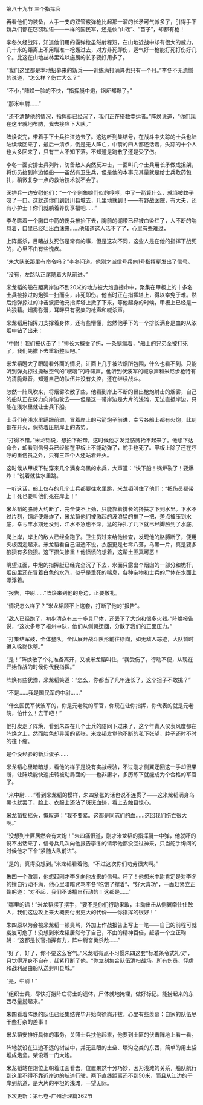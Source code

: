 

第八十九节 三个指挥官

再看他们的装备，人手一支的双管霰弹枪比起那一溜的长矛可气派多了，引得手下新兵们都在窃窃私语――一样的国民军，还是伙“山瑶”、“苗子”，却都有枪！

李冬久经战阵，知道他们用的霰弹枪虽然射程短，在山地近战中却有很大的威力，几十米的距离上不用瞄准一枪轰过去，对方非死即伤，运气好一枪能打死打伤好几个。比这在山地丛林里难以施展的长矛要好用多了。

“我们这里都是本地招募来的新兵――训练满打满算也只有一个月。”李冬不无遗憾的说道，“怎么样？伤亡大么？”

“不小，”阵焕一脸的不快，“指挥艇中炮，锅炉都爆了。”

“那米中尉……”

“还不清楚他的情况，指挥艇已经沉了，我们正在搭救幸运者。”阵焕说道，“你们现在这里就地布防，我去接应下大队。”

阵焕说完，带着手下士兵往江边去了。这边听到集结号，在战斗中失踪的士兵也陆陆续续回来了，最后一清点，倒是无人阵亡，中箭的四人都还活着，失踪的十个人也大多回来了，只有三人不知下落。不知道是跑散了还是受了伤。

李冬一面安排士兵列阵，防备敌人突然反冲击，一面叫几个士兵用长矛做成担架，将伤员抬到岸边候船――虽然有卫生兵，但是他的本事充其量就是给士兵敷药包扎，稍微复杂一点的救治技术就不会了。

医护兵一边安慰他们：“一个个别象娘们似的哼哼，中了一箭算什么，就当被蚊子咬了一口。这就送你们到封川县城去，几里地就到！――有野战医院，有大夫，还有小护士！你们就躺着养伤享福吧……”

李冬瞧着一个胸口中箭的伤兵被抬下去，胸前的绷带已经被血染红了，人不断的喘息着，口里已经吐出血沫来……他知道这人活不了了，心里有些难过，

上阵厮杀，目睹战友死伤是常有的事，但是这次不同，这些人是在他的指挥下战死的，心里不由有些愧疚。

“朱大队长那里有命令吗？”李冬问道。他刚才派信号兵向1号指挥艇发出了信号。

“没有，左路队正尾随着大队前进。”

米龙韬的船在距离岸边不到20米的地方被大炮直接命中，聚集在甲板上的十多名士兵被掠过的炮弹一扫而空，非死即伤。他当时正在指挥塔上，得以幸免于难。然后炮弹掠过的冲击波把他充指挥塔上掀了下来，等他起身的时候，甲板上已经是一片狼藉。烟雾弥漫，耳畔只有密集的枪声和喊杀声。

米龙韬用指挥刀支撑着身体，还有些懵懂，忽然他手下的一个排长满身是血的从浓烟中钻了出来：

“中尉！我们被伏击了！”排长大概受了伤，一条腿瘸着，“船上的兄弟全被打死了，我们先撤下去重新整队吧。”

米龙韬瞪大了眼睛看外面的情况，江面上几乎被浓烟所包围，什么也看不到。只能听到弹丸掠过撕破空气的“嗖嗖”的呼啸声。他听到伏波军的喊杀声和米尼步枪特有的清脆爆音，知道自己的队伍并没有失控，还在继续战斗。

忽然一阵风吹来，将烟雾吹散了些，他看到岸上不断的冒出枪炮射击的烟雾，自己的船队正在努力向岸边驶去――但是这一带岸边是大片的浅滩，无法直抵岸边，只能在浅水里就让士兵下船。

士兵们在浅水里蹒跚前进，冒着岸上的弓箭炮子前进，幸亏各船上都有火炮，此刻都在开火，保持着压制岸上的态势。

“打得不错。”米龙韬说，想拍下船帮，这时候他才发觉胳膊抬不起来了。他想下达命令，却看到信号兵已经躺在甲板上不能动弹了，舵手也死了。甲板上除了还在哼哼的重伤员之外，只有三四个人还站着开火。

这时候从甲板下钻穿来几个满身乌黑的水兵，大声道：“快下船！锅炉裂了！要爆炸！”说着就往水里跳。

一听这话，船上仅存的几个士兵都要往水里跳，米龙韬叫住了他们：“把伤员都带上！死也要叫他们死在岸上！”

米龙韬的胳膊大约断了，完全使不上劲，只能靠着排长的搀扶才下到水里。下水不过片刻，锅炉便爆炸了，米龙韬他们被激起的波浪猛的推了一把，差点被压到水底，幸亏丰水期还没到，江水不急也不深，猛的挣扎了几下就已经脚触到了水底。

爬上岸，岸上的敌人已经全跑了。卫生员过来给他检查，发现他的胳膊断了，便用夹板固定起来。米龙韬看自己湿透不说，衣服更是七零八落，乌黑一片，真是要多狼狈有多狼狈。这下损失惨重！他愤愤的想着，这帮土匪真可恶！

眺望江面，中炮的指挥艇已经完全沉了下去，水面只露出个烟囱的一部分和桅杆，烟囱里还在冒着白色的水汽，似乎是垂死的喘息，各种杂物和士兵的尸体在水面上漂浮着。

“报告，中尉……”阵焕来到他的身边，正要敬礼。

“情况怎么样了？”米龙韬顾不上这套，打断了他的“报告”。

“敌人已经跑了，初步清点有三十多具尸体，还丢下了大炮和很多火器。”阵焕报告说，“这次多亏了梧州中队，他们从侧翼迂回，分散了我们的正面压力。”

“打集结军鼓，全体整队。全队展开战斗队形前往徐岗，如无敌人踪迹，大队暂时进入徐岗休整。”

“是！”阵焕敬了个礼准备离开，又被米龙韬叫住，“我受伤了，行动不便，从现在开始作战的时候你代我指挥。”

阵焕有些犹豫，米龙韬笑道：“怎么，你都当了几年连长了，这个担子不敢挑？”

“不是……我是国民军的中尉……”

“什么国民军伏波军的，你是元老院的军官，你现在让你指挥，你代表的就是元老院，怕什么！去干吧！”

他打发走了阵焕，看到朱四在几个士兵的陪同下过来了，这个年青人仪表风度都在阵焕之上，然而脸色却异常的紧张，米龙韬发觉他不断的私下张望，脖子还时不时的往下缩。

是个没经验的新兵蛋子……

米龙韬心里暗暗想，看他的样子是没有实战经验，不过刚才侧翼迂回这一手却很果断，让阵焕能快速扭转被动局面的――也非庸才，多历练下就能成为个合格的军官了。

“米中尉……”看到米龙韬的模样，朱四紧张的话也说不连贯了――这米龙韬满身乌黑也就罢了，脸上、衣服上还沾了斑斑血迹，看上去触目惊心。

米龙韬摇摇头，慨叹道：“我不要紧。这都是同志们的血……这回我们伤亡很大啊。”

“没想到土匪居然会有大炮！”朱四痛恨道，刚才米龙韬的指挥艇一中弹，他就吓的说不出话来了，信号兵几次向他报告李冬的请示他都没回过神来，只当舵手询问的时候他才下令“紧随大队前进”。

“是的，真得没想到。”米龙韬看着他，“不过这次你们功劳很大啊。”

朱四一个激凛，他想起刚才李冬向他发来的信号。坏了！他想米中尉肯定是对李冬的擅自行动不满，他心里暗暗咒骂李冬“吃饱了撑着”、“好大喜功”，一面赶紧立正鞠躬道：“对不起，我们不该擅自行动的！这都是……”

“哪里的话！”米龙韬摆了摆手，“要不是你们行动果敢，主动出击从侧翼牵住住敌人，我们这边攻上来大概要付出更大的代价――你指挥的很好！”

朱四原以为会被米龙韬一顿臭骂，外加上作战报告上写上一笔――自己的前程可就岌岌可危了！没想到米龙韬居然夸了自己，不由的精神百倍，赶紧一个立正鞠躬：“这都是长官指挥有力，阵中尉奋勇杀敌……”

“好了，好了，你不要这么客气。”米龙韬有点不习惯朱四这套“标准条令式礼仪”，只觉得浑身不自在，赶紧打断了他，“你立刻集合队伍清扫战场。所有伤员、俘虏和战利品由船队送封川县城。”

“是，中尉！”

“组织士兵，尽快打捞阵亡将士的遗体，尸体就地掩埋，做好标记。能捞起来的东西尽量捞起来。”

朱四看着阵焕的队伍已经集结完毕开始向徐岗开拔，心里有些羡慕：自家的队伍尽干些打杂的差事！

米龙韬安排好具体的事务，关照士兵扶他起来，他要到土匪的伏击阵地上看一看。

阵地就设在江边不远的树丛中，并无显眼的土垒、壕沟之类的东西，简单的用土袋堆成炮垒。架设着一门大炮。

米龙韬站在炮位上朝着江面看去，位置果然十分巧妙，因为浅滩的关系，船队航行到这里不得不靠近岸边的航道行驶，两下直线距离还不到50米，而且从江边的干岸到航道，是大片的平坦的浅滩，一望无际。

下次更新：第七卷-广州治理篇362节

